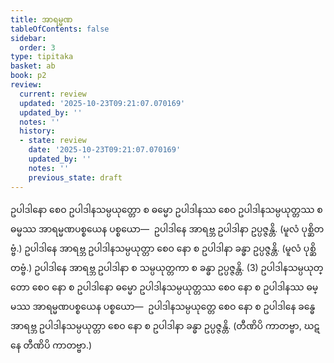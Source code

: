 ```yaml
---
title: အာရမ္မဏ
tableOfContents: false
sidebar:
  order: 3
type: tipitaka
basket: ab
book: p2
review:
  current: review
  updated: '2025-10-23T09:21:07.070169'
  updated_by: ''
  notes: ''
  history:
  - state: review
    date: '2025-10-23T09:21:07.070169'
    updated_by: ''
    notes: ''
    previous_state: draft
---
```



<ReviewStatus review={frontmatter.review} showDetails={true} />

<HypothesisAnnotation frontmatter={frontmatter} />

<DynamicBreadcrumb />

<Division number="105" book="p2" e="ch" v="38" p="409">

<Paragraph number="3784" book="p2">
ဥပါဒါနော စေဝ ဥပါဒါနသမ္ပယုတ္တော စ ဓမ္မော ဥပါဒါနဿ စေဝ ဥပါဒါနသမ္ပယုတ္တဿ စ ဓမ္မဿ အာရမ္မဏပစ္စယေန ပစ္စယော—  ဥပါဒါနေ အာရဗ္ဘ ဥပါဒါနာ ဥပ္ပဇ္ဇန္တိ. (မူလံ ပုစ္ဆိတဗ္ဗံ.) ဥပါဒါနေ အာရဗ္ဘ ဥပါဒါနသမ္ပယုတ္တာ စေဝ နော စ ဥပါဒါနာ ခန္ဓာ ဥပ္ပဇ္ဇန္တိ. (မူလံ ပုစ္ဆိတဗ္ဗံ.) ဥပါဒါနေ အာရဗ္ဘ ဥပါဒါနာ စ သမ္ပယုတ္တကာ စ ခန္ဓာ ဥပ္ပဇ္ဇန္တိ. (3)
</Paragraph>

<Paragraph number="3785" book="p2">
ဥပါဒါနသမ္ပယုတ္တော စေဝ နော စ ဥပါဒါနော ဓမ္မော ဥပါဒါနသမ္ပယုတ္တဿ စေဝ နော စ ဥပါဒါနဿ ဓမ္မဿ အာရမ္မဏပစ္စယေန ပစ္စယော—  ဥပါဒါနသမ္ပယုတ္တေ စေဝ နော စ ဥပါဒါနေ ခန္ဓေ အာရဗ္ဘ ဥပါဒါနသမ္ပယုတ္တာ စေဝ နော စ ဥပါဒါနာ ခန္ဓာ ဥပ္ပဇ္ဇန္တိ. (တီဏိပိ ကာတဗ္ဗာ, ဃဋနေ တီဏိပိ ကာတဗ္ဗာ.)
</Paragraph>
</Division>